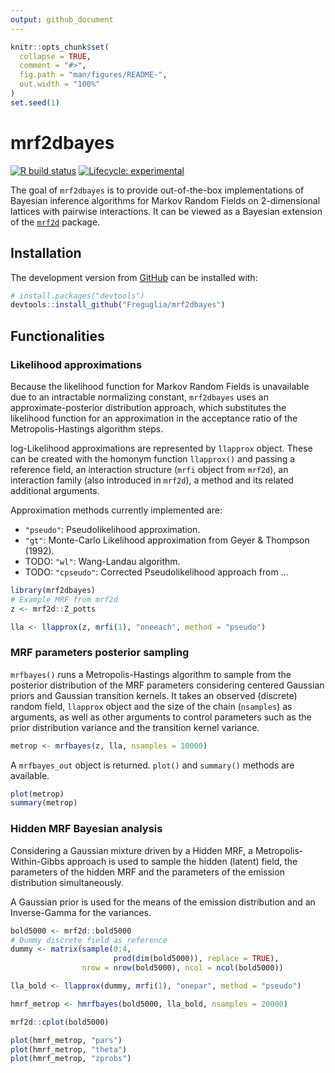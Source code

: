 ```yaml
---
output: github_document
---
```


<!-- README.md is generated from README.Rmd. Please edit that file -->

```r
knitr::opts_chunk$set(
  collapse = TRUE,
  comment = "#>",
  fig.path = "man/figures/README-",
  out.width = "100%"
)
set.seed(1)
```

# mrf2dbayes

<!-- badges: start -->
[![R build status](https://github.com/Freguglia/mrf2dbayes/workflows/R-CMD-check/badge.svg)](https://github.com/Freguglia/mrf2dbayes/actions)
[![Lifecycle: experimental](https://img.shields.io/badge/lifecycle-experimental-orange.svg)](https://lifecycle.r-lib.org/articles/stages.html#experimental)
<!-- badges: end -->

The goal of `mrf2dbayes` is to provide out-of-the-box implementations of Bayesian inference algorithms for Markov Random Fields on 2-dimensional lattices with pairwise interactions. It can be viewed as a Bayesian extension of the [`mrf2d`](https://github.com/Freguglia/mrf2d) package.

## Installation

<!--You can install the released version of mrf2dbayes from [CRAN](https://CRAN.R-project.org) with:

``` r
install.packages("mrf2dbayes")
```

-->

The development version from [GitHub](https://github.com/) can be installed with:

``` r
# install.packages("devtools")
devtools::install_github("Freguglia/mrf2dbayes")
```

## Functionalities

### Likelihood approximations

Because the likelihood function for Markov Random Fields is unavailable due to an intractable normalizing constant, `mrf2dbayes` uses an approximate-posterior distribution approach, which substitutes the likelihood function for an approximation in the acceptance ratio of the Metropolis-Hastings algorithm steps.

log-Likelihood approximations are represented by `llapprox` object. These can be created with the homonym function `llapprox()` and passing a reference field, an interaction structure (`mrfi` object from `mrf2d`), an interaction family (also introduced in `mrf2d`), a method and its related additional arguments.

Approximation methods currently implemented are:

  * `"pseudo"`: Pseudolikelihood approximation.
  * `"gt"`: Monte-Carlo Likelihood approximation from Geyer \& Thompson (1992).
  * TODO: `"wl"`: Wang-Landau algorithm.
  * TODO: `"cpseudo"`: Corrected Pseudolikelihood approach from ...

```r
library(mrf2dbayes)
# Example MRF from mrf2d
z <- mrf2d::Z_potts

lla <- llapprox(z, mrfi(1), "oneeach", method = "pseudo")
```

### MRF parameters posterior sampling

`mrfbayes()` runs a Metropolis-Hastings algorithm to sample from the posterior distribution of the MRF parameters considering centered Gaussian priors and Gaussian transition kernels. It takes an observed (discrete) random field, `llapprox` object and the size of the chain (`nsamples`) as arguments, as well as other arguments to control parameters such as the prior distribution variance and the transition kernel variance.

```r
metrop <- mrfbayes(z, lla, nsamples = 10000)
```

A `mrfbayes_out` object is returned. `plot()` and `summary()` methods are available.

```r
plot(metrop)
summary(metrop)
```

### Hidden MRF Bayesian analysis

Considering a Gaussian mixture driven by a Hidden MRF, a Metropolis-Within-Gibbs approach is used to sample the hidden (latent) field, the parameters of the hidden MRF and the parameters of the emission distribution simultaneously. 

A Gaussian prior is used for the means of the emission distribution and an Inverse-Gamma for the variances.

```r
bold5000 <- mrf2d::bold5000
# Dummy discrete field as reference
dummy <- matrix(sample(0:4, 
                       prod(dim(bold5000)), replace = TRUE),
                nrow = nrow(bold5000), ncol = ncol(bold5000))

lla_bold <- llapprox(dummy, mrfi(1), "onepar", method = "pseudo")
```

```r
hmrf_metrop <- hmrfbayes(bold5000, lla_bold, nsamples = 20000)
```

```r
mrf2d::cplot(bold5000)
```

```r
plot(hmrf_metrop, "pars")
plot(hmrf_metrop, "theta")
plot(hmrf_metrop, "zprobs")
```
